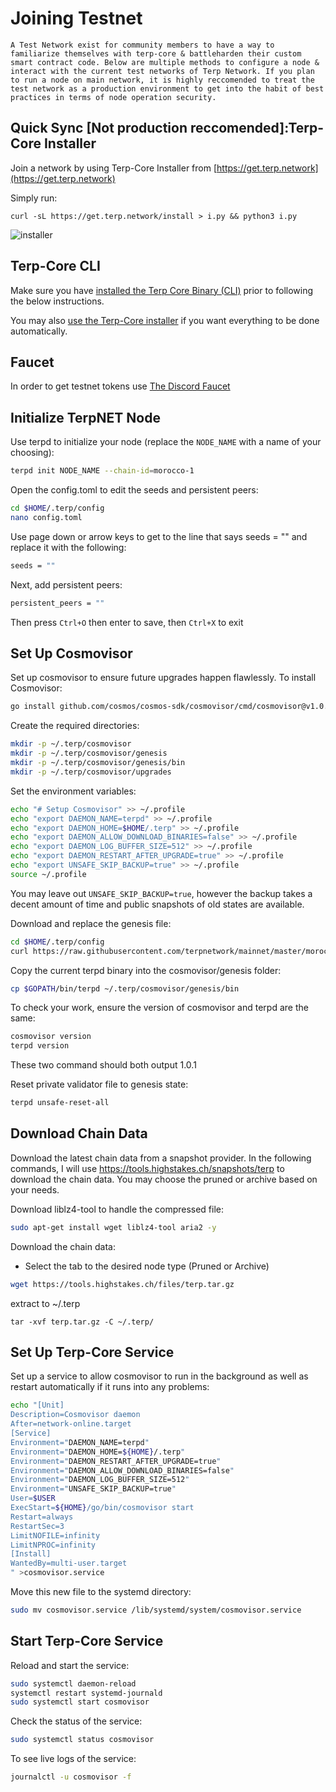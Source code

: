 # Joining Testnet
    A Test Network exist for community members to have a way to familiarize themselves with terp-core & battleharden their custom smart contract code. Below are multiple methods to configure a node & interact with the current test networks of Terp Network. If you plan to run a node on main network, it is highly reccomended to treat the test network as a production environment to get into the habit of best practices in terms of node operation security. 

## Quick Sync [Not production reccomended]:Terp-Core Installer

Join a network by using Terp-Core Installer from [https://get.terp.network](https://get.terp.network) 

Simply run:

```
curl -sL https://get.terp.network/install > i.py && python3 i.py
```
![installer](../assets/launcher.png)
## Terp-Core CLI

Make sure you have [installed the Terp Core Binary (CLI)](../overview/getting-started) prior to following the below instructions.

You may also [use the Terp-Core installer](../terp-core/terpd) if you want everything to be done automatically.

## Faucet 
In order to get testnet tokens use  [The Discord Faucet](https://discord.gg/rkwutDxvDJ)

## Initialize TerpNET Node

Use terpd to initialize your node (replace the ```NODE_NAME``` with a name of your choosing):

```bash
terpd init NODE_NAME --chain-id=morocco-1
```

Open the config.toml to edit the seeds and persistent peers:

```bash
cd $HOME/.terp/config
nano config.toml
```

Use page down or arrow keys to get to the line that says seeds = "" and replace it with the following:

```bash
seeds = ""
```

Next, add persistent peers:

```bash
persistent_peers = ""
```

Then press ```Ctrl+O``` then enter to save, then ```Ctrl+X``` to exit

## Set Up Cosmovisor

Set up cosmovisor to ensure future upgrades happen flawlessly. To install Cosmovisor:

```bash
go install github.com/cosmos/cosmos-sdk/cosmovisor/cmd/cosmovisor@v1.0.0
```

Create the required directories:

```bash
mkdir -p ~/.terp/cosmovisor
mkdir -p ~/.terp/cosmovisor/genesis
mkdir -p ~/.terp/cosmovisor/genesis/bin
mkdir -p ~/.terp/cosmovisor/upgrades
```

Set the environment variables:

```bash
echo "# Setup Cosmovisor" >> ~/.profile
echo "export DAEMON_NAME=terpd" >> ~/.profile
echo "export DAEMON_HOME=$HOME/.terp" >> ~/.profile
echo "export DAEMON_ALLOW_DOWNLOAD_BINARIES=false" >> ~/.profile
echo "export DAEMON_LOG_BUFFER_SIZE=512" >> ~/.profile
echo "export DAEMON_RESTART_AFTER_UPGRADE=true" >> ~/.profile
echo "export UNSAFE_SKIP_BACKUP=true" >> ~/.profile
source ~/.profile
```

You may leave out `UNSAFE_SKIP_BACKUP=true`, however the backup takes a decent amount of time and public snapshots of old states are available.

Download and replace the genesis file:

```bash
cd $HOME/.terp/config
curl https://raw.githubusercontent.com/terpnetwork/mainnet/master/morocco-1/genesis.json
```

Copy the current terpd binary into the cosmovisor/genesis folder:

```bash
cp $GOPATH/bin/terpd ~/.terp/cosmovisor/genesis/bin
```

To check your work, ensure the version of cosmovisor and terpd are the same:

```bash
cosmovisor version
terpd version
```

These two command should both output 1.0.1

Reset private validator file to genesis state:

```bash
terpd unsafe-reset-all
```

## Download Chain Data

Download the latest chain data from a snapshot provider. In the following commands, I will use <a href="" target="_blank">https://tools.highstakes.ch/snapshots/terp</a> to download the chain data. You may choose the pruned or archive based on your needs.

Download liblz4-tool to handle the compressed file:

```bash
sudo apt-get install wget liblz4-tool aria2 -y
```

Download the chain data:

- Select the tab to the desired node type (Pruned or Archive)

```bash
wget https://tools.highstakes.ch/files/terp.tar.gz
```

extract to ~/.terp 
```
tar -xvf terp.tar.gz -C ~/.terp/
```

## Set Up Terp-Core Service

Set up a service to allow cosmovisor to run in the background as well as restart automatically if it runs into any problems:

```bash
echo "[Unit]
Description=Cosmovisor daemon
After=network-online.target
[Service]
Environment="DAEMON_NAME=terpd"
Environment="DAEMON_HOME=${HOME}/.terp"
Environment="DAEMON_RESTART_AFTER_UPGRADE=true"
Environment="DAEMON_ALLOW_DOWNLOAD_BINARIES=false"
Environment="DAEMON_LOG_BUFFER_SIZE=512"
Environment="UNSAFE_SKIP_BACKUP=true"
User=$USER
ExecStart=${HOME}/go/bin/cosmovisor start
Restart=always
RestartSec=3
LimitNOFILE=infinity
LimitNPROC=infinity
[Install]
WantedBy=multi-user.target
" >cosmovisor.service
```

Move this new file to the systemd directory:

```bash
sudo mv cosmovisor.service /lib/systemd/system/cosmovisor.service
```

## Start Terp-Core Service

Reload and start the service:

```bash
sudo systemctl daemon-reload
systemctl restart systemd-journald
sudo systemctl start cosmovisor
```

Check the status of the service:

```bash
sudo systemctl status cosmovisor
```

To see live logs of the service:

```bash
journalctl -u cosmovisor -f
```

